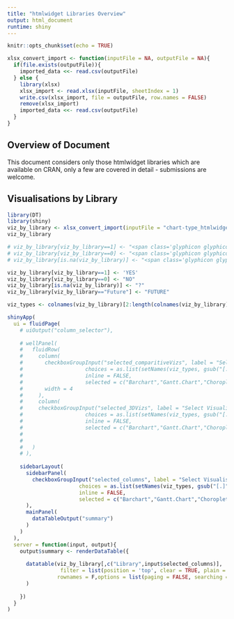 ```yaml
---
title: "htmlwidget Libraries Overview"
output: html_document
runtime: shiny
---
```


```r
knitr::opts_chunk$set(echo = TRUE)
```

```r
xlsx_convert_import <- function(inputFile = NA, outputFile = NA){
  if(file.exists(outputFile)){
    imported_data <<- read.csv(outputFile)
  } else {
    library(xlsx)
    xlsx_import <- read.xlsx(inputFile, sheetIndex = 1)
    write.csv(xlsx_import, file = outputFile, row.names = FALSE)
    remove(xlsx_import)
    imported_data <<- read.csv(outputFile)
  }
}

```

## Overview of Document

This document considers only those htmlwidget libraries which are available on CRAN, only a few are covered in detail - submissions are welcome.

## Visualisations by Library

```r
library(DT)
library(shiny)
viz_by_library <- xlsx_convert_import(inputFile = "chart-type_htmlwidget-libraries.xlsx", outputFile = "chart-type_htmlwidget-libraries.csv")
viz_by_library

# viz_by_library[viz_by_library==1] <- "<span class='glyphicon glyphicon-ok' aria-hidden='true'></span>"
# viz_by_library[viz_by_library==0] <- "<span class='glyphicon glyphicon-remove' aria-hidden='true'></span>"
# viz_by_library[is.na(viz_by_library)] <- "<span class='glyphicon glyphicon-question-sign' aria-hidden='true'></span>"

viz_by_library[viz_by_library==1] <- 'YES'
viz_by_library[viz_by_library==0] <- "NO"
viz_by_library[is.na(viz_by_library)] <- "?"
viz_by_library[viz_by_library=="Future"] <- "FUTURE"

viz_types <- colnames(viz_by_library)[2:length(colnames(viz_by_library))]

shinyApp(
  ui = fluidPage(
    # uiOutput("column_selector"),
    
    # wellPanel(
    #   fluidRow(
    #     column(
    #       checkboxGroupInput("selected_comparitiveVizs", label = "Select Visualisations",
    #                    choices = as.list(setNames(viz_types, gsub("[.]"," ", viz_types))),
    #                    inline = FALSE,
    #                    selected = c("Barchart","Gantt.Chart","Choropleth")),
    #       width = 4
    #     ),
    #     column(
    #     checkboxGroupInput("selected_3DVizs", label = "Select Visualisations",
    #                    choices = as.list(setNames(viz_types, gsub("[.]"," ", viz_types))),
    #                    inline = FALSE,
    #                    selected = c("Barchart","Gantt.Chart","Choropleth")), width = 4)
    #     
    #     
    #   )
    # ),
    
    sidebarLayout(
      sidebarPanel(
        checkboxGroupInput("selected_columns", label = "Select Visualisations",
                       choices = as.list(setNames(viz_types, gsub("[.]"," ", viz_types))),
                       inline = FALSE,
                       selected = c("Barchart","Gantt.Chart","Choropleth"))
      ),
      mainPanel(
        dataTableOutput("summary")
      )
    )
  ),
  server = function(input, output){
    output$summary <- renderDataTable({
      
      datatable(viz_by_library[,c("Library",input$selected_columns)],
                 filter = list(position = 'top', clear = TRUE, plain = TRUE),
                rownames = F,options = list(paging = FALSE, searching = FALSE)
      )
      
    })
  }
)


```


